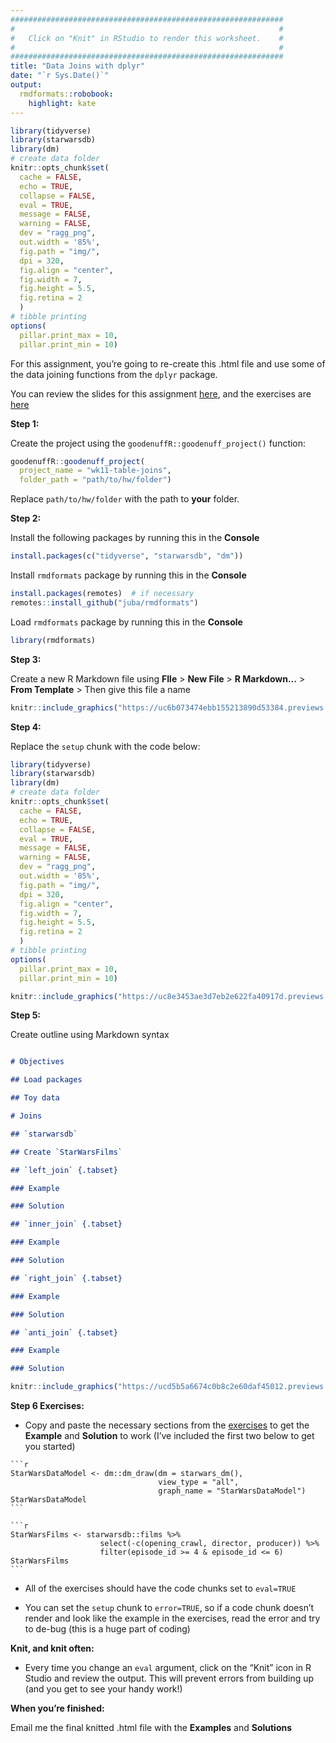 ```yaml
---
#############################################################
#                                                           #
#   Click on "Knit" in RStudio to render this worksheet.    #
#                                                           #
#############################################################
title: "Data Joins with dplyr"
date: "`r Sys.Date()`"
output:
  rmdformats::robobook:
    highlight: kate
---
```


```r
library(tidyverse)
library(starwarsdb)
library(dm)
# create data folder
knitr::opts_chunk$set(
  cache = FALSE,
  echo = TRUE,
  collapse = FALSE,
  eval = TRUE,
  message = FALSE,
  warning = FALSE,
  dev = "ragg_png",
  out.width = '85%',
  fig.path = "img/",
  dpi = 320,
  fig.align = "center",
  fig.width = 7,
  fig.height = 5.5,
  fig.retina = 2
  )
# tibble printing
options(
  pillar.print_max = 10, 
  pillar.print_min = 10)
```

For this assignment, you're going to re-create this .html file and use some of the data joining functions from the `dplyr` package. 

You can review the slides for this assignment  [here](https://mjfrigaard.github.io/FA22-JOUR301/slides/data-joins.html#1), and the exercises are [here](https://mjfrigaard.github.io/FA22-JOUR301/exercises/table-joins.html)

**Step 1:**

Create the project using the `goodenuffR::goodenuff_project()` function:

```r
goodenuffR::goodenuff_project(
  project_name = "wk11-table-joins", 
  folder_path = "path/to/hw/folder")
```

Replace `path/to/hw/folder` with the path to **your** folder. 

**Step 2:**

Install the following packages by running this in the **Console**

```r
install.packages(c("tidyverse", "starwarsdb", "dm"))
```

Install `rmdformats` package by running this in the **Console**

```r
install.packages(remotes)  # if necessary
remotes::install_github("juba/rmdformats")
```

Load `rmdformats` package by running this in the **Console**

```r
library(rmdformats)
```

**Step 3:**

Create a new R Markdown file using **FIle** > **New File** > **R Markdown...** > **From Template** > Then give this file a name

```r
knitr::include_graphics("https://uc6b073474ebb155213890d53384.previews.dropboxusercontent.com/p/thumb/ABtzjwEwFkD_zOWLsSQ6-XJrriEevqq1FQC6r_0EDWacUFwMWMnwu7kxZMVRAK3pshOjMqr--mmd3QwCy2P9fkeuAhJftPxQZ2CiywUzjyMTfTZ3OR9b19D-1p7k_JI6LFAgTrFHYbDI66XlU-gSlAMJz7HAbhE5JqdsB08mvAYtKG44s7wKO40LciF6rVXQZfDLXFCFV-D2qQFYzWg_VKV3H2_pH9L_dHSxyOvPHyl9x8oOeucLa6wS_aemgYlnYAvu1B1h9gda0VR_O6DFDT_71gVeF9nYoK-l3fTsD6Fyf-u54npgNSNI0fXSsyfeFXJ5Xdvx2qSI69lWk4ueIG-eyUE9TfHuNwm6I2zjN9MYuSexLsN25OFB044cFmBxq8niiN1cN1GGtduv2W9HWllh/p.gif")
```

**Step 4:**

Replace the `setup` chunk with the code below: 

```r
library(tidyverse)
library(starwarsdb)
library(dm)
# create data folder
knitr::opts_chunk$set(
  cache = FALSE,
  echo = TRUE,
  collapse = FALSE,
  eval = TRUE,
  message = FALSE,
  warning = FALSE,
  dev = "ragg_png",
  out.width = '85%',
  fig.path = "img/",
  dpi = 320,
  fig.align = "center",
  fig.width = 7,
  fig.height = 5.5,
  fig.retina = 2
  )
# tibble printing
options(
  pillar.print_max = 10, 
  pillar.print_min = 10)
```

```r
knitr::include_graphics("https://uc8e3453ae3d7eb2e622fa40917d.previews.dropboxusercontent.com/p/thumb/ABtil2OIv3trWOqrage3hlwjetYEEP45js0KOEG0pJ3l5u4q89ibnl3Yk4DfnOeDTVW90GQjJ3hmcwsUeBEoRIsXKrGr3lyh4DkhBqplyjdh7KEP3xSVcTpg--MGr5DDKxZbVQhQrLI1tyDGTNKRnLE-FQNcc7PSBIfmemdiW_IJgSRrRZFQw7iXk7ap5MM9bippX17R-_5WytYu3gdh6xMNzZEZQRrcJYD_Tomp_Gz6--rEYKTXC81_BhDxgoAXA8Spqr5wNNTQeag0uc384E4jwYnrdOyzvmll11aih7FfB8MwMHHEX_k1Y7ayp4iCDd8ERWFkWEQDAX2ZiNZVRPgi_CIggYNOQd2Z9Ph380VrmBwii77j7kK43SaoxiXXhQRMHSaDOeGEXm27sPdPFvCj/p.gif")
```

**Step 5:**

Create outline using Markdown syntax 

```markdown

# Objectives 

## Load packages 

## Toy data 

# Joins

## `starwarsdb` 

## Create `StarWarsFilms`

## `left_join` {.tabset}

### Example

### Solution

## `inner_join` {.tabset}

### Example

### Solution

## `right_join` {.tabset}

### Example

### Solution

## `anti_join` {.tabset}

### Example

### Solution

```

```r
knitr::include_graphics("https://ucd5b5a6674c0b8c2e60daf45012.previews.dropboxusercontent.com/p/thumb/ABtoERS7fHMufuaLDCZxwbgSMZgotqArhj9YUCOj_09c1_2HSf5MC1sb9rFHo5YEYwkvCvdb8tmsyss7FhGrXUKLk9yCm3PyKHOTxWLdCx9vGaoCV0_Sa8nuDRU4TnS10kI6AX5cnr1VytoaIuV_jxY-dDW6AI_XzMlekLf5MDPafL0t5B3rtZkV_z-QTKgkeH1VElQjWuxbJ2UgXWHiPzD92aIvim-pixmXgb9qoGkuzRzh1lWCEtviL99tKIgAi23fQim9muATuAqJQIFNz-gtzrbTKtvRW1sa7OeSy46_ZzhH-NwtxZ6lMcZrcP7N_eEIgHdQxwRfzsYe2JiZitsiLk9_zgSHqEGU9cdli3n5Yxmm0XRuvE2_V6MJO0CSioIkH9yyC06t-Ax6Qj45gIVN/p.gif")
```


**Step 6 Exercises:**

+ Copy and paste the necessary sections from the [exercises](https://mjfrigaard.github.io/FA22-JOUR301/exercises/table-joins.html) to get the **Example** and **Solution** to work (I've included the first two below to get you started)


````verbatim
```r
StarWarsDataModel <- dm::dm_draw(dm = starwars_dm(), 
                                 view_type = "all",
                                 graph_name = "StarWarsDataModel")
StarWarsDataModel
```
````

````verbatim
```r
StarWarsFilms <- starwarsdb::films %>% 
                    select(-c(opening_crawl, director, producer)) %>% 
                    filter(episode_id >= 4 & episode_id <= 6)
StarWarsFilms
```
````


+ All of the exercises should have the code chunks set to `eval=TRUE`

+ You can set the `setup` chunk to `error=TRUE`, so if a code chunk doesn't render and look like the example in the exercises, read the error and try to de-bug (this is a huge part of coding)

**Knit, and knit often:**

+ Every time you change an `eval` argument, click on the "Knit" icon in R Studio and review the output. This will prevent errors from building up (and you get to see your handy work!)


**When you're finished:**

Email me the final knitted .html file with the **Examples** and **Solutions**